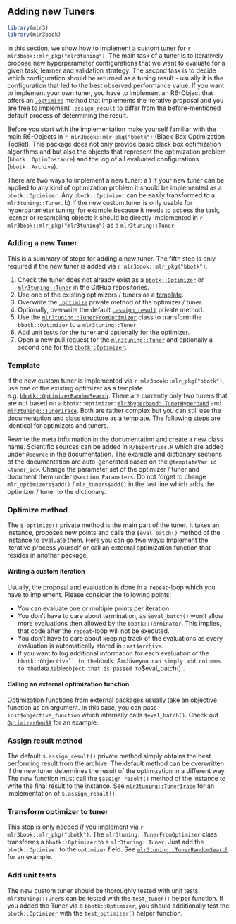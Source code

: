 ## Adding new Tuners {#extending-tuners}

```r
library(mlr3)
library(mlr3book)
```

In this section, we show how to implement a custom tuner for `r mlr3book::mlr_pkg("mlr3tuning")`.
The main task of a tuner is to iteratively propose new hyperparameter configurations that we want to evaluate for a given task, learner and validation strategy.
The second task is to decide which configuration should be returned as a tuning result - usually it is the configuration that led to the best observed performance value.
If you want to implement your own tuner, you have to implement an R6-Object that offers an  [`.optimize`](#tuner-optimize) method that implements the iterative proposal and you are free to implement [`.assign_result`](#tuner-add-result) to differ from the before-mentioned default process of determining the result.

Before you start with the implementation make yourself familiar with the main R6-Objects in `r mlr3book::mlr_pkg("bbotk")` (Black-Box Optimization Toolkit).
This package does not only provide basic black box optimization algorithms and but also the objects that represent the optimization problem (`bbotk::OptimInstance`) and the log of all evaluated configurations (`bbotk::Archive`).

There are two ways to implement a new tuner:
a ) If your new tuner can be applied to any kind of optimization problem it should be implemented as a `bbotk::Optimizer`.
Any `bbotk::Optimizer` can be easily transformed to a `mlr3tuning::Tuner`.
b) If the new custom tuner is only usable for hyperparameter tuning, for example because it needs to access the task, learner or resampling objects it should be directly implemented in `r mlr3book::mlr_pkg("mlr3tuning")` as a `mlr3tuning::Tuner`.

### Adding a new Tuner {#extending-tuners-summary}

This is a summary of steps for adding a new tuner.
The fifth step is only required if the new tuner is added via `r mlr3book::mlr_pkg("bbotk")`.

1. Check the tuner does not already exist as a [`bbotk::Optimizer`](https://github.com/mlr-org/bbotk/tree/master/R) or [`mlr3tuning::Tuner`](https://github.com/mlr-org/mlr3tuning/tree/master/R) in the GitHub repositories.
2. Use one of the existing optimizers / tuners as a [template](#tuner-template).
3. Overwrite the [`.optimize`](#tuner-optimize) private method of the optimizer / tuner.
4. Optionally, overwrite the default [`.assign_result`](#tuner-add-result) private method.
5. Use the [`mlr3tuning::TunerFromOptimizer`](#tuner-from-optimizer) class to transform the `bbotk::Optimizer` to a `mlr3tuning::Tuner`.
6. Add [unit tests](#tuner-test) for the tuner and optionally for the optimizer.
7. Open a new pull request for the [`mlr3tuning::Tuner`](https://github.com/mlr-org/mlr3tuning/pulls) and optionally a second one for the [`bbotk::Optimizer`](https://github.com/mlr-org/bbotk/pulls).

### Template {#tuner-template}

If the new custom tuner is implemented via `r mlr3book::mlr_pkg("bbotk")`, use one of the existing optimizer as a template e.g. [`bbotk::OptimizerRandomSearch`](https://github.com/mlr-org/bbotk/blob/master/R/OptimizerRandomSearch.R). There are currently only two tuners that are not based on a `bbotk::Optimizer`: [`mlr3hyperband::TunerHyperband`](https://github.com/mlr-org/mlr3hyperband/blob/master/R/TunerHyperband.R) and [`mlr3tuning::TunerIrace`](https://github.com/mlr-org/mlr3tuning/blob/master/R/TunerIrace.R). Both are rather complex but you can still use the documentation and class structure as a template. The following steps are identical for optimizers and tuners.

Rewrite the meta information in the documentation and create a new class name.
Scientific sources can be added in `R/bibentries.R` which are added under `@source` in the documentation.
The example and dictionary sections of the documentation are auto-generated based on the `@templateVar id <tuner_id>`.
Change the parameter set of the optimizer / tuner and document them under `@section Parameters`.
Do not forget to change `mlr_optimizers$add()` / `mlr_tuners$add()` in the last line which adds the optimizer / tuner to the dictionary.

### Optimize method {#tuner-optimize}

The `$.optimize()` private method is the main part of the tuner.
It takes an instance, proposes new points and calls the `$eval_batch()` method of the instance to evaluate them.
Here you can go two ways: Implement the iterative process yourself or call an external optimization function that resides in another package.

#### Writing a custom iteration

Usually, the proposal and evaluation is done in a `repeat`-loop which you have to implement.
Please consider the following points:

- You can evaluate one or multiple points per iteration
- You don't have to care about termination, as `$eval_batch()` won't allow more evaluations then allowed by the `bbotk::Terminator`. This implies, that code after the `repeat`-loop will not be executed.
- You don't have to care about keeping track of the evaluations as every evaluation is automatically stored in `inst$archive`.
- If you want to log additional information for each evaluation of the `bbotk::Objective`` in the `bbotk::Archive` you can simply add columns to the `data.table` object that is passed to `$eval_batch()`.


#### Calling an external optimization function

Optimization functions from external packages usually take an objective function as an argument.
In this case, you can pass `inst$objective_function` which internally calls `$eval_batch()`.
Check out [`OptimizerGenSA`](https://github.com/mlr-org/bbotk/blob/master/R/OptimizerGenSA.R) for an example.

### Assign result method {#tuner-add-result}

The default `$.assign_result()` private method simply obtains the best performing result from the archive.
The default method can be overwritten if the new tuner determines the result of the optimization in a different way.
The new function must call the `$assign_result()` method of the instance to write the final result to the instance.
See [`mlr3tuning::TunerIrace`](https://github.com/mlr-org/mlr3tuning/blob/master/R/TunerIrace.R) for an implementation of `$.assign_result()`.

### Transform optimizer to tuner {#tuner-from-optimizer}

This step is only needed if you implement via `r mlr3book::mlr_pkg("bbotk")`.
The `mlr3tuning::TunerFromOptimizer` class transforms a `bbotk::Optimizer` to a `mlr3tuning::Tuner`.
Just add the `bbotk::Optimizer` to the `optimizer` field.
See [`mlr3tuning::TunerRandomSearch`](https://github.com/mlr-org/mlr3tuning/blob/master/R/TunerRandomSearch.R) for an example.

### Add unit tests {#tuner-test}

The new custom tuner should be thoroughly tested with unit tests.
`mlr3tuning::Tuner`s can be tested with the `test_tuner()` helper function.
If you added the Tuner via a `bbotk::Optimizer`, you should additionally test the `bbotk::Optimizer` with the `test_optimizer()` helper function.
